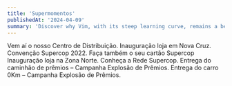 ```yaml
---
title: 'Supermomentos'
publishedAt: '2024-04-09'
summary: 'Discover why Vim, with its steep learning curve, remains a beloved tool among developers for editing code efficiently and effectively.'
---
```



Vem aí o nosso Centro de Distribuição.
Inauguração loja em Nova Cruz.
Convenção Supercop 2022.
Faça também o seu cartão Supercop
Inauguração loja na Zona Norte.
Conheça a Rede Supercop.
Entrega do caminhão de prêmios – Campanha Explosão de Prêmios.
Entrega do carro 0Km – Campanha Explosão de Prêmios.